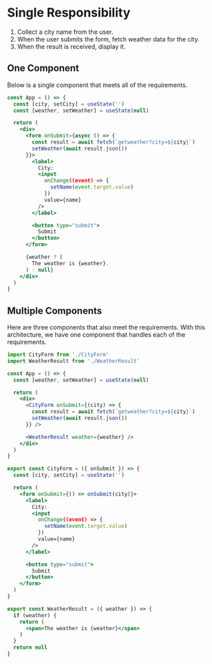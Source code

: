 # Single Responsibility

1. Collect a city name from the user.
2. When the user submits the form, fetch weather data for the city.
3. When the result is received, display it.

## One Component

Below is a single component that meets all of the requirements.

```jsx App.jsx
const App = () => {
  const [city, setCity] = useState('')
  const [weather, setWeather] = useState(null)

  return (
    <div>
      <form onSubmit={async () => {
        const result = await fetch(`getweather?city=${city}`)
        setWeather(await result.json())
      }}>
        <label>
          City:
          <input
            onChange((event) => {
              setName(event.target.value)
            })
            value={name}
          />
        </label>

        <button type="submit">
          Submit
        </button>
      </form>

      {weather ? (
        The weather is {weather}.
      ) : null}
    </div>
  )
}

```

## Multiple Components

Here are three components that also meet the requirements.
With this architecture, we have one component that handles
each of the requirements.


```jsx App.jsx
import CityForm from './CityForm'
import WeatherResult from './WeatherResult'

const App = () => {
  const [weather, setWeather] = useState(null)

  return (
    <div>
      <CityForm onSubmit={(city) => {
        const result = await fetch(`getweather?city=${city}`)
        setWeather(await result.json())
      }} />

      <WeatherResult weather={weather} />
    </div>
  )
}

```

```jsx CityForm.jsx
export const CityForm = ({ onSubmit }) => {
  const [city, setCity] = useState('')

  return (
    <form onSubmit={() => onSubmit(city)}>
      <label>
        City:
        <input
          onChange((event) => {
            setName(event.target.value)
          })
          value={name}
        />
      </label>

      <button type="submit">
        Submit
      </button>
    </form>
  )
}
```

```jsx WeatherResult.jsx
export const WeatherResult = ({ weather }) => {
  if (weather) {
    return (
      <span>The weather is {weather}</span>
    )
  }
  return null
}
```
